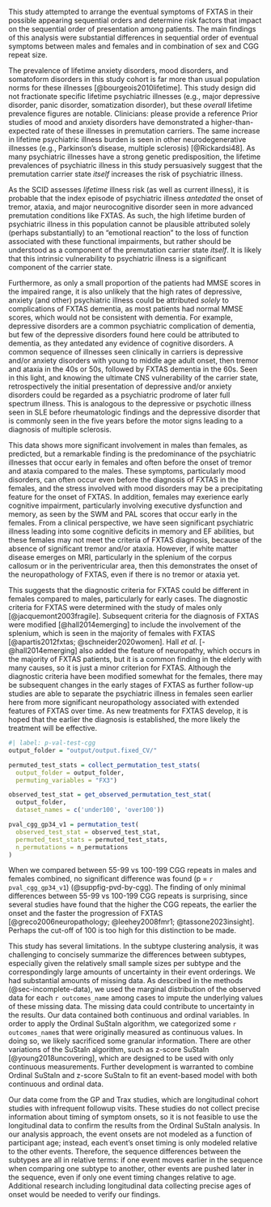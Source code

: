 
This study attempted to arrange the eventual symptoms of FXTAS
in their possible appearing sequential orders
and determine risk factors that impact on the
sequential order of presentation among patients.
The main findings of this analysis were
substantial differences in sequential order of eventual symptoms
between males and females
and in combination of sex and CGG repeat size.

The prevalence of
lifetime anxiety disorders,
mood disorders,
and somatoform disorders in this study cohort
is far more than
usual population norms for these illnesses [@bourgeois2010lifetime].
This study design did not fractionate specific lifetime psychiatric illnesses
(e.g., 
major depressive disorder, 
panic disorder, 
somatization disorder),
but these *overall* lifetime prevalence figures are notable.
[Clinicians: please provide a reference]{.comment-start author="Ezra Morrison"}
Prior studies of mood and anxiety disorders
[]{.comment-end}
have demonstrated a higher-than-expected rate of these illnesses
in premutation carriers.
The same increase in lifetime psychiatric illness burden
is seen in other neurodegenerative illnesses
(e.g., Parkinson’s disease, multiple sclerosis) [@Rickardsi48].
As many psychiatric illnesses have a strong genetic predisposition,
the lifetime prevalences  of psychiatric illness in this study 
persuasively suggest that
the premutation carrier state *itself* increases 
the risk of psychiatric illness.

As the SCID assesses *lifetime* illness risk 
(as well as current illness),
it is probable that the index episode of psychiatric illness
*antedated* the onset of
tremor,
ataxia, and
major neurocognitive disorder
seen in more advanced premutation conditions like FXTAS.
As such, the high lifetime burden of psychiatric illness in this population
cannot be plausible attributed solely (perhaps substantially) to
an “emotional reaction”
to the loss of function associated with these functional impairments,
but rather should be understood 
as a component of the premutation carrier state *itself*.
It is likely that this intrinsic vulnerability to psychiatric illness
is a significant component of the carrier state.

Furthermore, as only a small proportion of the patients
had MMSE scores in the impaired range,
it is also unlikely that the high rates of
depressive, anxiety (and other) psychiatric illness
could be attributed *solely* to complications of FXTAS dementia,
as most patients had normal MMSE scores,
which would not be consistent with dementia.
For example, depressive disorders
are a common psychiatric complication of dementia,
but few of the depressive disorders found here could be attributed to dementia,
as they antedated any evidence of cognitive disorders.
A common sequence of illnesses seen clinically in carriers is
depressive and/or anxiety disorders 
with young to middle age adult onset,
then tremor and ataxia in the 40s or 50s,
followed by FXTAS dementia in the 60s.
Seen in this light, and knowing the ultimate CNS vulnerability of the carrier state,
retrospectively the initial presentation of depressive and/or anxiety disorders
could be regarded as a psychiatric prodrome of later full spectrum illness.
This is analogous to the depressive or psychotic illness seen in SLE before rheumatologic findings
and the depressive disorder that is commonly seen
in the five years before the motor signs leading to a diagnosis of multiple sclerosis.

This data shows more significant involvement in males than females, as predicted,
but a remarkable finding is the predominance of the psychiatric illnesses
that occur early in females
and often before the onset of tremor and ataxia compared to the males.
These symptoms, particularly mood disorders,
can often occur even before the diagnosis of FXTAS in the females,
and the stress involved with mood disorders may be a precipitating feature
for the onset of FXTAS.
In addition, females may exerience early cognitive impairment,
particularly involving executive dysfunction and memory,
as seen by the SWM and PAL scores that occur early in the females.
From a clinical perspective,
we have seen significant psychiatric illness
leading into some cognitive deficits in memory and EF abilities,
but these females may not meet the criteria of FXTAS diagnosis,
because of the absence of significant tremor and/or ataxia.
However, if white matter disease emerges on MRI,
particularly in the splenium of the corpus callosum
or in the periventricular area,
then this demonstrates the onset of the neuropathology of FXTAS,
even if there is no tremor or ataxia yet.

This suggests that the diagnostic criteria for FXTAS
could be different in females compared to males,
particularly for early cases.
The diagnostic criteria for FXTAS 
were determined with the study of males only
[@jacquemont2003fragile].
Subsequent criteria for the diagnosis of FXTAS 
were modified [@hall2014emerging]
to include the involvement of the splenium,
which is seen in the majority of females with FXTAS
[@apartis2012fxtas; @schneider2020women].
Hall *et al.* [-@hall2014emerging] also added
the feature of neuropathy,
which occurs in the majority of FXTAS patients,
but it is a common finding in the elderly with many causes,
so it is just a minor criterion for FXTAS.
Although the diagnostic criteria have been modified somewhat for the females,
there may be subsequent changes in the early stages of FXTAS
as further follow-up studies are able to separate
the psychiatric illness in females seen earlier here
from more significant neuropathology associated with
extended features of FXTAS over time.
As new treatments for FXTAS develop,
it is hoped that the earlier the diagnosis is established,
the more likely the treatment will be effective.

```r
#| label: p-val-test-cgg
output_folder = "output/output.fixed_CV/"

permuted_test_stats = collect_permutation_test_stats(
  output_folder = output_folder,
  permuting_variables = "FX3")

observed_test_stat = get_observed_permutation_test_stat(
  output_folder,
  dataset_names = c('under100', 'over100'))

pval_cgg_gp34_v1 = permutation_test(
  observed_test_stat = observed_test_stat,
  permuted_test_stats = permuted_test_stats,
  n_permutations = n_permutations
)

```

When we compared
between 55-99 vs 100-199 CGG repeats in males and females combined,
no significant difference was found
(p = `r pval_cgg_gp34_v1`)
(@suppfig-pvd-by-cgg).
The finding of only minimal differences
between 55-99 vs 100-199 CGG repeats is surprising,
since several studies have found that the higher the CGG repeats,
the earlier the onset and the faster the progression of FXTAS
[@greco2006neuropathology; @leehey2008fmr1; @tassone2023insight].
Perhaps the cut-off of 100 is too high for this distinction to be made.

This study has several limitations.
In the subtype clustering analysis,
it was challenging to concisely summarize
the differences between subtypes,
especially given the relatively small sample sizes per subtype
and the correspondingly large amounts of uncertainty
in their event orderings.
We had substantial amounts of missing data.
As described in the methods (@sec-incomplete-data),
we used the marginal distribution of
the observed data for each `r outcomes_name` among cases
to impute the underlying values of these missing data.
The missing data could contribute to uncertainty in the results.
Our data contained both continuous and ordinal variables.
In order to apply the Ordinal SuStaIn algorithm,
we categorized some `r outcomes_name`s
that were originally measured as continuous values.
In doing so, we likely sacrificed some granular information.
There are other variations of the SuStaIn algorithm,
such as z-score SuStaIn [@young2018uncovering],
which are designed to be used with only continuous measurements.
Further development is warranted to combine Ordinal SuStaIn and z-score SuStaIn
to fit an event-based model with both continuous and ordinal data.

Our data come from the GP and Trax studies,
which are longitudinal cohort studies
with infrequent followup visits.
These studies do not collect precise information
about timing of symptom onsets,
so it is not feasible to use the longitudinal data
to confirm the results from the Ordinal SuStaIn analysis.
In our analysis approach,
the event onsets are not modeled as a function of participant age;
instead, each event's onset timing is only modeled relative to the other events.
Therefore, the sequence differences between the subtypes
are all in relative terms:
if one event moves earlier in the sequence
when comparing one subtype to another,
other events are pushed later in the sequence,
even if only one event timing
changes relative to age.
Additional research including longitudinal data
collecting precise ages of onset
would be needed to verify our findings.
